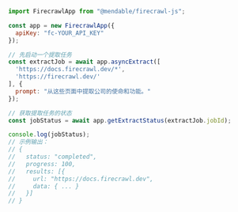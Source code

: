 ```js Node
import FirecrawlApp from "@mendable/firecrawl-js";

const app = new FirecrawlApp({
  apiKey: "fc-YOUR_API_KEY"
});

// 先启动一个提取任务
const extractJob = await app.asyncExtract([
  'https://docs.firecrawl.dev/*', 
  'https://firecrawl.dev/'
], {
  prompt: "从这些页面中提取公司的使命和功能。"
});

// 获取提取任务的状态
const jobStatus = await app.getExtractStatus(extractJob.jobId);

console.log(jobStatus);
// 示例输出：
// {
//   status: "completed",
//   progress: 100,
//   results: [{
//     url: "https://docs.firecrawl.dev",
//     data: { ... }
//   }]
// }
```
